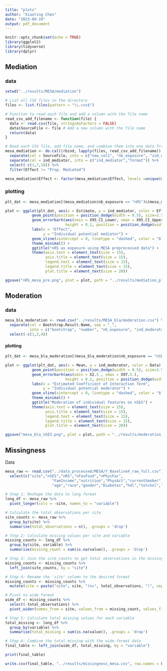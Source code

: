 ```yaml
---
title: "plots"
author: "Xiaoting Chen"
date: "2023-09-19"
output: pdf_document
---
```


```r
knitr::opts_chunk$set(echo = TRUE)
library(ggplot2)
library(tidyverse)
library(dplyr)
```


## Mediation 

### data

```r
setwd("../results/MESA/mediation")

# List all CSV files in the directory
files <- list.files(pattern = "\\.csv$")

# Function to read each file and add a column with the file name
read_csv_add_filename <- function(file) {
  data <- read.csv(file, stringsAsFactors = FALSE)
  data$SourceFile <- file # Add a new column with the file name
  return(data)
}

# Read each CSV file, add file name, and combine them into one data frame
mesa_mediation <- do.call(rbind, lapply(files, read_csv_add_filename)) %>%
  separate(col = SourceFile, into = c("new_col1", "nb_exposure", "ind_mediator"), sep = "_") %>%
  separate(col = ind_mediator, into = c("ind_mediator","format")) %>%
  select(-c(1,7,10)) %>%
  filter(Effect != "Prop. Mediated")

mesa_mediation$Effect <- factor(mesa_mediation$Effect, levels =unique(mesa_mediation$Effect))

```


### plotting
```r
plt_dat <- mesa_mediation[(mesa_mediation$nb_exposure == "nRS")&(mesa_mediation$Data == "mesa_pre"), ]

plot <- ggplot(plt_dat, aes(x = Estimate, y = ind_mediator, color = Effect)) +
            geom_point(position = position_dodge(width = 0.5), size=3.5) +  
            geom_errorbarh(aes(xmin = X95_CI_Lower, xmax = X95_CI_Upper), 
                           height = 0.2, position = position_dodge(width = 0.5), size =2) +
            labs(x = "Effect",
                 y = "Individual potential mediator") +
            geom_vline(xintercept = 0, linetype = "dashed", color = "black") +
            theme_minimal() +
            ggtitle("nRS as exposure using MESA preprocessed data") +
            theme(axis.text = element_text(size = 15),
                  axis.title = element_text(size = 15),
                  legend.text = element_text(size = 15),
                  legend.title = element_text(size = 15),
                  plot.title = element_text(size = 20))

ggsave("nRS_mesa_pre.png", plot = plot, path = "../results/mediation_plots", width = 10, height = 8, dpi = 300)
```


## Moderation

### data
```r
mesa_bla_moderation <- read.csv("../results/MESA_bla/moderation.csv") %>%
  separate(col = Bootstrap.Result.Name, sep = "_", 
           into = c("bootstrap", "number", "nb_exposure", "ind_moderator")) %>%
  select(-c(1,3,4))
```

#### plotting
```r
plt_dat <- mesa_bla_moderation[(mesa_bla_moderation$nb_exposure == "nSES"), ]

plot <- ggplot(plt_dat, aes(x = Mean, y = ind_moderator, color = Data)) +
            geom_point(position = position_dodge(width = 0.5), size=3.5) +  
            geom_errorbarh(aes(xmin = X2.5., xmax = X97.5.), 
                           height = 0.2, position = position_dodge(width = 0.5), size =2) +
            labs(x = "Estimated Coefficient of Interaction Term",
                 y = "Individual potential moderator") +
            geom_vline(xintercept = 0, linetype = "dashed", color = "black") +
            theme_minimal() +
            ggtitle("Moderation of individual features on nSES") +
            theme(axis.text = element_text(size = 15),
                  axis.title = element_text(size = 15),
                  legend.text = element_text(size = 15),
                  legend.title = element_text(size = 15),
                  plot.title = element_text(size = 20))

ggsave("mesa_bla_nSES.png", plot = plot, path = "../results/moderation_plots", width = 10, height = 8, dpi = 300)
```


## Missingness

Data
```r
mesa_raw <- read.csv("../data_processed/MESA/Y_BaselineX_raw_full.csv") %>%
  select(c("site","nSES","nRS","nFavFood","nPhysFac",
                     "FamIncome","nutrition","PhysAct","currentSmoker","alc",
                     "age","race","gender","Diabetes","hdl","totchol","sbp"))

```


```r

# Step 1: Reshape the data to long format
long_df <- mesa_raw %>%
  pivot_longer(cols = -site, names_to = "variable")

# Calculate the total observations per site
site_counts <- mesa_raw %>%
  group_by(site) %>%
  summarise(total_observations = n(), .groups = 'drop')

# Step 2: Calculate missing values per site and variable
missing_counts <- long_df %>%
  group_by(site, variable) %>%
  summarise(missing_count = sum(is.na(value)), .groups = 'drop')

# Step 3: Join the site_counts to get total observations in the missing_counts dataframe
missing_counts <- missing_counts %>%
  left_join(site_counts, by = "site")

# Step 4: Rename the 'site' column to the desired format
missing_counts <- missing_counts %>%
  mutate(site = paste("site", site, "(n=", total_observations, ")", sep = "_"))

# Pivot to wide format
wide_df <- missing_counts %>%
  select(-total_observations) %>%
  pivot_wider(names_from = site, values_from = missing_count, values_fill = list(missing_count = 0))

# Step 5: Calculate total missing values for each variable
total_missing <- long_df %>%
  group_by(variable) %>%
  summarise(total_missing = sum(is.na(value)), .groups = 'drop')

# Step 6: Combine the total missing with the wide-format data
final_table <- left_join(wide_df, total_missing, by = "variable")

print(final_table)

write.csv(final_table, "../results/missingness_mesa.csv", row.names = FALSE)
```

